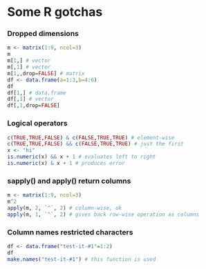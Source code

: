 # Some R gotchas

### Dropped dimensions

```r
m <- matrix(1:9, ncol=3)
m
m[1,] # vector
m[,1] # vector
m[1,,drop=FALSE] # matrix
df <- data.frame(a=1:3,b=4:6)
df
df[1,] # data.frame
df[,1] # vector
df[,1,drop=FALSE]
```

### Logical operators

```r
c(TRUE,TRUE,FALSE) & c(FALSE,TRUE,TRUE) # element-wise
c(TRUE,TRUE,FALSE) && c(FALSE,TRUE,TRUE) # just the first
x <- "hi"
is.numeric(x) && x + 1 # evaluates left to right
is.numeric(x) & x + 1 # produces error
```

### sapply() and apply() return columns

```r
m <- matrix(1:9, ncol=3)
m^2
apply(m, 2, `^`, 2) # column-wise, ok
apply(m, 1, `^`, 2) # gives back row-wise operation as columns
```

### Column names restricted characters

```r
df <- data.frame("test-it-#1"=1:2)
df
make.names("test-it-#1") # this function is used
```
